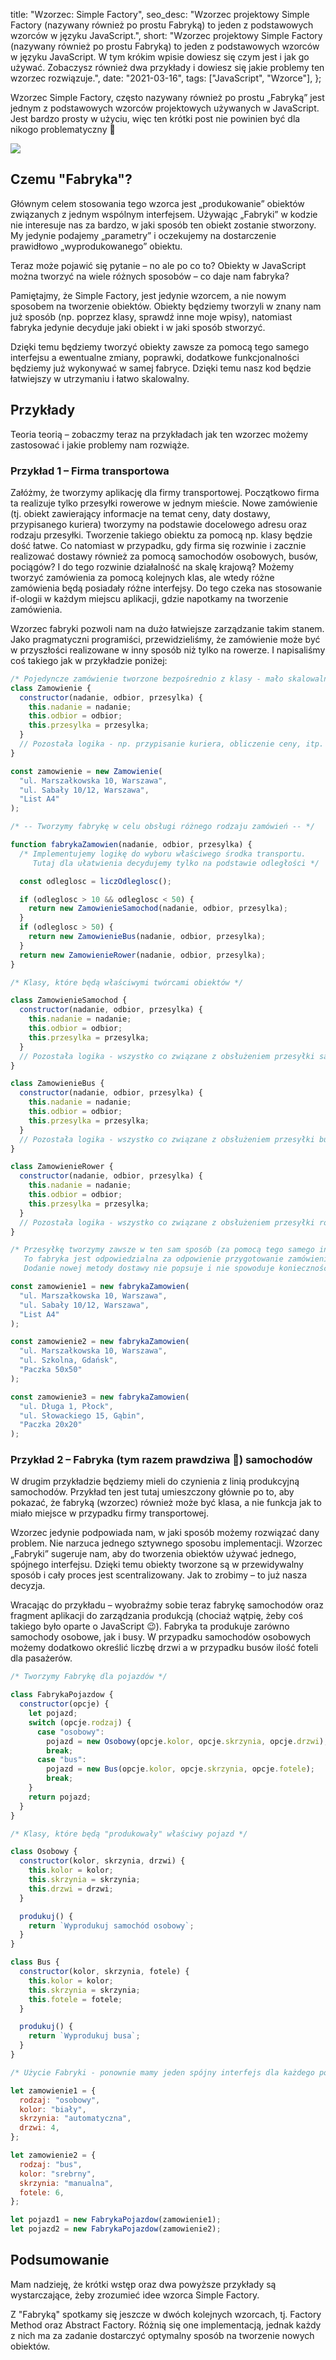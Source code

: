   title: "Wzorzec: Simple Factory",
  seo_desc:
    "Wzorzec projektowy Simple Factory (nazywany również po prostu Fabryką) to jeden z podstawowych wzorców w języku JavaScript.",
  short:
    "Wzorzec projektowy Simple Factory (nazywany również po prostu Fabryką) to jeden z podstawowych wzorców w języku JavaScript. W tym krókim wpisie dowiesz się czym jest i jak go używać. Zobaczysz również dwa przykłady i dowiesz się jakie problemy ten wzorzec rozwiązuje.",
  date: "2021-03-16",
  tags: ["JavaScript", "Wzorce"],
};

Wzorzec Simple Factory, często nazywany również po prostu „Fabryką” jest jednym z podstawowych wzorców projektowych używanych w JavaScript. Jest bardzo prosty w użyciu, więc ten krótki post nie powinien być dla nikogo problematyczny 🙂

<img src="/blog/simple-factory/factory.gif" />

## Czemu "Fabryka"?

Głównym celem stosowania tego wzorca jest „produkowanie” obiektów związanych z jednym wspólnym interfejsem. Używając „Fabryki” w kodzie nie interesuje nas za bardzo, w jaki sposób ten obiekt zostanie stworzony. My jedynie podajemy „parametry” i oczekujemy na dostarczenie prawidłowo „wyprodukowanego” obiektu.

Teraz może pojawić się pytanie – no ale po co to? Obiekty w JavaScript można tworzyć na wiele różnych sposobów – co daje nam fabryka?

Pamiętajmy, że Simple Factory, jest jedynie wzorcem, a nie nowym sposobem na tworzenie obiektów. Obiekty będziemy tworzyli w znany nam już sposób (np. poprzez klasy, sprawdź inne moje wpisy), natomiast fabryka jedynie decyduje jaki obiekt i w jaki sposób stworzyć.

Dzięki temu będziemy tworzyć obiekty zawsze za pomocą tego samego interfejsu a ewentualne zmiany, poprawki, dodatkowe funkcjonalności będziemy już wykonywać w samej fabryce. Dzięki temu nasz kod będzie łatwiejszy w utrzymaniu i łatwo skalowalny.

## Przykłady

Teoria teorią – zobaczmy teraz na przykładach jak ten wzorzec możemy zastosować i jakie problemy nam rozwiąże.

### Przykład 1 – Firma transportowa

Załóżmy, że tworzymy aplikację dla firmy transportowej. Początkowo firma ta realizuje tylko przesyłki rowerowe w jednym mieście. Nowe zamówienie (tj. obiekt zawierający informacje na temat ceny, daty dostawy, przypisanego kuriera) tworzymy na podstawie docelowego adresu oraz rodzaju przesyłki. Tworzenie takiego obiektu za pomocą np. klasy będzie dość łatwe. Co natomiast w przypadku, gdy firma się rozwinie i zacznie realizować dostawy również za pomocą samochodów osobowych, busów, pociągów? I do tego rozwinie działalność na skalę krajową? Możemy tworzyć zamówienia za pomocą kolejnych klas, ale wtedy różne zamówienia będą posiadały różne interfejsy. Do tego czeka nas stosowanie if-ologii w każdym miejscu aplikacji, gdzie napotkamy na tworzenie zamówienia.

Wzorzec fabryki pozwoli nam na dużo łatwiejsze zarządzanie takim stanem. Jako pragmatyczni programiści, przewidzieliśmy, że zamówienie może być w przyszłości realizowane w inny sposób niż tylko na rowerze. I napisaliśmy coś takiego jak w przykładzie poniżej:

```js
/* Pojedyncze zamówienie tworzone bezpośrednio z klasy - mało skalowalne rozwiązanie */
class Zamowienie {
  constructor(nadanie, odbior, przesylka) {
    this.nadanie = nadanie;
    this.odbior = odbior;
    this.przesylka = przesylka;
  }
  // Pozostała logika - np. przypisanie kuriera, obliczenie ceny, itp.
}

const zamowienie = new Zamowienie(
  "ul. Marszałkowska 10, Warszawa",
  "ul. Sabały 10/12, Warszawa",
  "List A4"
);

/* -- Tworzymy fabrykę w celu obsługi różnego rodzaju zamówień -- */

function fabrykaZamowien(nadanie, odbior, przesylka) {
  /* Implementujemy logikę do wyboru właściwego środka transportu. 
     Tutaj dla ułatwienia decydujemy tylko na podstawie odległości */

  const odleglosc = liczOdleglosc();

  if (odleglosc > 10 && odleglosc < 50) {
    return new ZamowienieSamochod(nadanie, odbior, przesylka);
  }
  if (odleglosc > 50) {
    return new ZamowienieBus(nadanie, odbior, przesylka);
  }
  return new ZamowienieRower(nadanie, odbior, przesylka);
}

/* Klasy, które będą właściwymi twórcami obiektów */

class ZamowienieSamochod {
  constructor(nadanie, odbior, przesylka) {
    this.nadanie = nadanie;
    this.odbior = odbior;
    this.przesylka = przesylka;
  }
  // Pozostała logika - wszystko co związane z obsłużeniem przesyłki samochodem
}

class ZamowienieBus {
  constructor(nadanie, odbior, przesylka) {
    this.nadanie = nadanie;
    this.odbior = odbior;
    this.przesylka = przesylka;
  }
  // Pozostała logika - wszystko co związane z obsłużeniem przesyłki busem
}

class ZamowienieRower {
  constructor(nadanie, odbior, przesylka) {
    this.nadanie = nadanie;
    this.odbior = odbior;
    this.przesylka = przesylka;
  }
  // Pozostała logika - wszystko co związane z obsłużeniem przesyłki rowerem
}

/* Przesyłkę tworzymy zawsze w ten sam sposób (za pomocą tego samego interfejsu).
   To fabryka jest odpowiedzialna za odpowienie przygotowanie zamówienia.
   Dodanie nowej metody dostawy nie popsuje i nie spowoduje konieczności edycji poniższego kodu. */

const zamowienie1 = new fabrykaZamowien(
  "ul. Marszałkowska 10, Warszawa",
  "ul. Sabały 10/12, Warszawa",
  "List A4"
);

const zamowienie2 = new fabrykaZamowien(
  "ul. Marszałkowska 10, Warszawa",
  "ul. Szkolna, Gdańsk",
  "Paczka 50x50"
);

const zamowienie3 = new fabrykaZamowien(
  "ul. Długa 1, Płock",
  "ul. Słowackiego 15, Gąbin",
  "Paczka 20x20"
);
```

### Przykład 2 – Fabryka (tym razem prawdziwa 🙂) samochodów

W drugim przykładzie będziemy mieli do czynienia z linią produkcyjną samochodów. Przykład ten jest tutaj umieszczony głównie po to, aby pokazać, że fabryką (wzorzec) również może być klasa, a nie funkcja jak to miało miejsce w przypadku firmy transportowej.

Wzorzec jedynie podpowiada nam, w jaki sposób możemy rozwiązać dany problem. Nie narzuca jednego sztywnego sposobu implementacji. Wzorzec „Fabryki” sugeruje nam, aby do tworzenia obiektów używać jednego, spójnego interfejsu. Dzięki temu obiekty tworzone są w przewidywalny sposób i cały proces jest scentralizowany. Jak to zrobimy – to już nasza decyzja.

Wracając do przykładu – wyobraźmy sobie teraz fabrykę samochodów oraz fragment aplikacji do zarządzania produkcją (chociaż wątpię, żeby coś takiego było oparte o JavaScript 😉). Fabryka ta produkuje zarówno samochody osobowe, jak i busy. W przypadku samochodów osobowych możemy dodatkowo określić liczbę drzwi a w przypadku busów ilość foteli dla pasażerów.

```js
/* Tworzymy Fabrykę dla pojazdów */

class FabrykaPojazdow {
  constructor(opcje) {
    let pojazd;
    switch (opcje.rodzaj) {
      case "osobowy":
        pojazd = new Osobowy(opcje.kolor, opcje.skrzynia, opcje.drzwi);
        break;
      case "bus":
        pojazd = new Bus(opcje.kolor, opcje.skrzynia, opcje.fotele);
        break;
    }
    return pojazd;
  }
}

/* Klasy, które będą "produkowały" właściwy pojazd */

class Osobowy {
  constructor(kolor, skrzynia, drzwi) {
    this.kolor = kolor;
    this.skrzynia = skrzynia;
    this.drzwi = drzwi;
  }

  produkuj() {
    return `Wyprodukuj samochód osobowy`;
  }
}

class Bus {
  constructor(kolor, skrzynia, fotele) {
    this.kolor = kolor;
    this.skrzynia = skrzynia;
    this.fotele = fotele;
  }

  produkuj() {
    return `Wyprodukuj busa`;
  }
}

/* Użycie Fabryki - ponownie mamy jeden spójny interfejs dla każdego pojazdu */

let zamowienie1 = {
  rodzaj: "osobowy",
  kolor: "biały",
  skrzynia: "automatyczna",
  drzwi: 4,
};

let zamowienie2 = {
  rodzaj: "bus",
  kolor: "srebrny",
  skrzynia: "manualna",
  fotele: 6,
};

let pojazd1 = new FabrykaPojazdow(zamowienie1);
let pojazd2 = new FabrykaPojazdow(zamowienie2);
```

## Podsumowanie

Mam nadzieję, że krótki wstęp oraz dwa powyższe przykłady są wystarczające, żeby zrozumieć idee wzorca Simple Factory.

Z "Fabryką" spotkamy się jeszcze w dwóch kolejnych wzorcach, tj. Factory Method oraz Abstract Factory. Różnią się one implementacją, jednak każdy z nich ma za zadanie dostarczyć optymalny sposób na tworzenie nowych obiektów.
